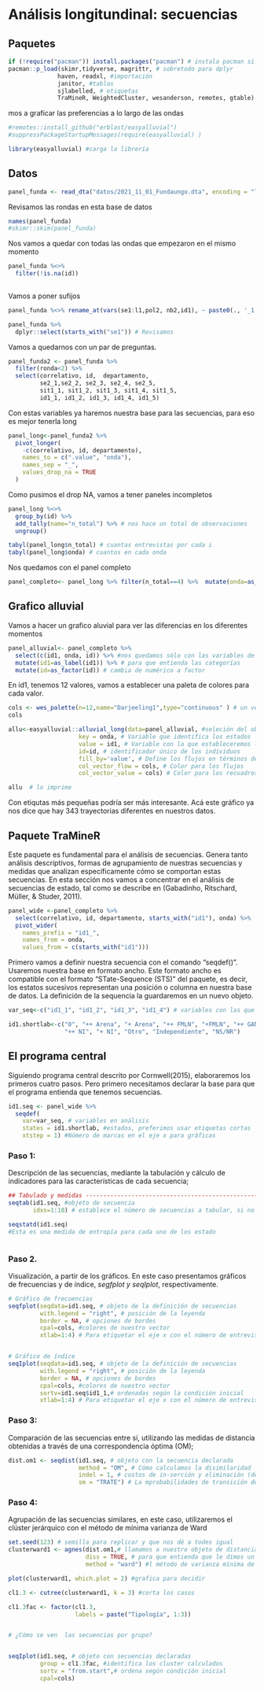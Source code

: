 # Análisis longitundinal: secuencias

## Paquetes

```r
if (!require("pacman")) install.packages("pacman") # instala pacman si se requiere
pacman::p_load(skimr,tidyverse, magrittr, # sobretodo para dplyr
              haven, readxl, #importación
              janitor, #tablas
              sjlabelled, # etiquetas
              TraMineR, WeightedCluster, wesanderson, remotes, gtable) # este es

```

mos a graficar las preferencias a lo largo de las ondas

```r

#remotes::install_github("erblast/easyalluvial") 
#suppressPackageStartupMessages(require(easyalluvial) )

library(easyalluvial) #carga la librería
```

## Datos

```r
panel_funda <- read_dta("datos/2021_11_01_Fundaungo.dta", encoding = "latin1") %>% clean_names()

```

Revisamos las rondas en esta base de datos

```r
names(panel_funda)
#skimr::skim(panel_funda)
```

Nos vamos a quedar con todas las ondas que empezaron en el mismo momento

```r
panel_funda %<>% 
  filter(!is.na(id)) 
  
```

Vamos a poner sufijos

```r
panel_funda %<>% rename_at(vars(se1:l1,pol2, nb2,id1), ~ paste0(., '_1'))

panel_funda %>% 
  dplyr::select(starts_with("se1")) # Revisamos

```

Vamos a quedarnos con un par de preguntas.

```r

panel_funda2 <- panel_funda %>% 
  filter(ronda<2) %>% 
  select(correlativo, id,  departamento, 
         se2_1,se2_2, se2_3, se2_4, se2_5,
         sit1_1, sit1_2, sit1_3, sit1_4, sit1_5,
         id1_1, id1_2, id1_3, id1_4, id1_5) 


```

Con estas variables ya haremos nuestra base para las secuencias, para eso es mejor tenerla long

```r

panel_long<-panel_funda2 %>% 
  pivot_longer(
    -c(correlativo, id, departamento), 
    names_to = c(".value", "onda"), 
    names_sep = "_",
    values_drop_na = TRUE
  ) 
```

Como pusimos el drop NA, vamos a tener paneles incompletos

```r
panel_long %<>% 
  group_by(id) %>% 
  add_tally(name="n_total") %>% # nos hace un total de observaciones
  ungroup()

tabyl(panel_long$n_total) # cuantas entrevistas por cada i
tabyl(panel_long$onda) # cuantos en cada onda

```

Nos quedamos con el panel completo

```r
panel_completo<- panel_long %>% filter(n_total==4) %>%  mutate(onda=as_numeric(onda))
```

## Grafico alluvial

Vamos a hacer un grafico aluvial para ver las diferencias en los diferentes momentos

```r

panel_alluvial<- panel_completo %>%
  select(c(id1, onda, id)) %>% #nos quedamos sólo con las variables de la secuencia, id y i,
  mutate(id1=as_label(id1)) %>% # para que entienda las categorías
  mutate(id=as_factor(id)) # cambia de numérico a factor

```

En id1, tenemos 12 valores, vamos a establecer una paleta de colores para cada valor.

```r

cols <- wes_palette(n=12,name="Darjeeling1",type="continuous" ) # un vector de colores creados con la paleta de Wes Anderson
cols
```

```r
allu<-easyalluvial::alluvial_long(data=panel_alluvial, #seleción del objeto de base de datos
                    key = onda, # Variable que identifica los estados
                    value = id1, # Variable con la que estableceremos los cambios
                    id=id, # identificador único de los individuos
                    fill_by='value', # Define los flujos en términos de la variable declarada en "value"
                    col_vector_flow = cols, # Color para los flujos
                    col_vector_value = cols) # Color para los recuadros

allu  # lo imprime
```

Con etiqutas más pequeñas podría ser más interesante. Acá este gráfico ya nos dice que hay 343 trayectorias diferentes en nuestros datos.

## Paquete TraMineR

Este paquete es fundamental para el análisis de secuencias. Genera tanto análisis descriptivos, formas de agrupamiento de nuestras secuencias y medidas que analizan específicamente cómo se comportan estas secuencias. En esta sección nos vamos a concentrar en el análisis de secuencias de estado, tal como se describe en (Gabadinho, Ritschard, Müller, & Studer, 2011).

```r
panel_wide <-panel_completo %>% 
  select(correlativo, id, departamento, starts_with("id1"), onda) %>% 
  pivot_wider(
    names_prefix = "id1_", 
    names_from = onda,
    values_from = c(starts_with("id1")))
```

Primero vamos a definir nuestra secuencia con el comando "seqdef()". Usaremos nuestra base en formato ancho. Este formato ancho es compatible con el formato "STate-Sequence (STS)" del paquete, es decir, los estatos sucesivos representan una posición o columna en nuestra base de datos. La definición de la sequencia la guardaremos en un nuevo objeto.

```r

var_seq<-c("id1_1", "id1_2", "id1_3", "id1_4") # variables con las que se ejecutarán las secuencias

id1.shortlab<-c("0", "++ Arena", "+ Arena", "++ FMLN", "+FMLN", "++ GANA", "+ GANA",
                "++ NI", "+ NI", "Otro", "Independiente", "NS/NR")
```

## El programa central

Siguiendo programa central descrito por Cornwell(2015), elaboraremos los primeros cuatro pasos. Pero primero necesitamos declarar la base para que el programa entienda que tenemos secuencias.

```r

id1.seq <- panel_wide %>% 
  seqdef(
    var=var_seq, # variables en análisis
    states = id1.shortlab, #estados, preferimos usar etiquetas cortas
    xtstep = 1) #Número de marcas en el eje x para gráficas

```

### Paso 1:

Descripción de las secuencias, mediante la tabulación y cálculo de indicadores para las características de cada secuencia;

```r


## Tabulado y medidas ----------------------------------------------------------
seqtab(id1.seq, #objeto de secuencia
       idxs=1:10) # establece el número de secuencias a tabular, si no se establece se tabulan todas

seqstatd(id1.seq) 
#Esta es una medida de entropía para cada uno de los estado



```

### Paso 2.

Visualización, a partir de los gráficos. En este caso presentamos gráficos de frecuencias y de índice, *segfplot y seqIplot*, respectivamente.

```r

# Gráfico de frecuencias
seqfplot(seqdata=id1.seq, # objeto de la definición de secuencias
         with.legend = "right", # posición de la leyenda
         border = NA, # opciones de bordes
         cpal=cols, #colores de nuestro vector
         xtlab=1:4) # Para etiquetar el eje x con el número de entrevistas


# Gráfico de índice
seqIplot(seqdata=id1.seq, # objeto de la definición de secuencias
         with.legend = "right", # posición de la leyenda
         border = NA, # opciones de bordes
         cpal=cols, #colores de nuestro vector
         sortv=id1.seq$id1_1,# ordenadas según la condición inicial
         xtlab=1:4) # Para etiquetar el eje x con el número de entrevistas

```

### Paso 3:

Comparación de las secuencias entre sí, utilizando las medidas de distancia obtenidas a través de una correspondencia óptima (OM);

```r

dist.om1 <- seqdist(id1.seq, # objeto con la secuencia declarada
                    method = "OM", # Cómo calculamos la disimilaridad
                    indel = 1, # costos de in-serción y eliminación (del-ete)
                    sm = "TRATE") # La mprobabilidades de transición de los datos son los costos

```

### Paso 4:

Agrupación de las secuencias similares, en este caso, utilizaremos el clúster jerárquico con el método de mínima varianza de Ward

```r

set.seed(123) # semilla para replicar y que nos dé a todes igual
clusterward1 <- agnes(dist.om1,# llamamos a nuestro objeto de distancia 
                      diss = TRUE, # para que entienda que le dimos un objeto de disimiliradid
                      method = "ward") #l método de varianza mínima de Ward.

plot(clusterward1, which.plot = 2) #grafica para decidir

cl1.3 <- cutree(clusterward1, k = 3) #corta los casos

cl1.3fac <- factor(cl1.3, 
                   labels = paste("Tipología", 1:3))


# ¿Cómo se ven  las secuencias por grupo?


seqIplot(id1.seq, # objeto con secuencias declaradas
         group = cl1.3fac, #identifica los cluster calculados
         sortv = "from.start",# ordena según condición inicial
         cpal=cols)


```
